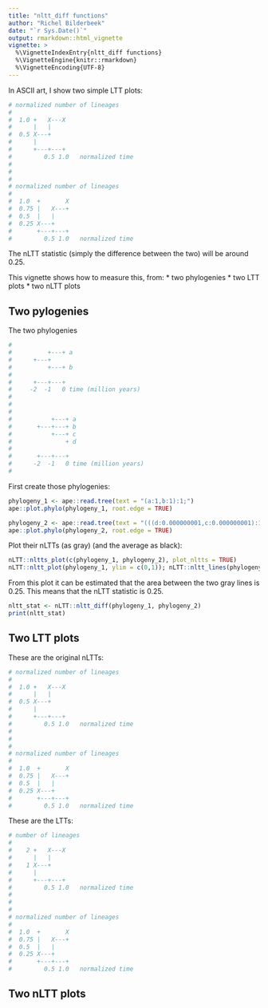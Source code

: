 ```yaml
---
title: "nltt_diff functions"
author: "Richel Bilderbeek"
date: "`r Sys.Date()`"
output: rmarkdown::html_vignette
vignette: >
  %\VignetteIndexEntry{nltt_diff functions}
  %\VignetteEngine{knitr::rmarkdown}
  %\VignetteEncoding{UTF-8}
---
```


In ASCII art, I show two simple LTT plots:

```r
# normalized number of lineages 
#
#  1.0 +   X---X
#      |   |
#  0.5 X---+
#      |
#      +---+---+
#         0.5 1.0   normalized time
#
#
#
# normalized number of lineages 
#
#  1.0  +       X
#  0.75 |   X---+
#  0.5  |   |
#  0.25 X---+
#       +---+---+
#         0.5 1.0   normalized time
```

The nLTT statistic (simply the difference between the two) will be around 0.25.

This vignette shows how to measure this, from:
 * two phylogenies
 * two LTT plots
 * two nLTT plots

## Two pylogenies

The two phylogenies

```r
#
#          +---+ a
#      +---+
#          +---+ b
#
#      +---+---+
#     -2  -1   0 time (million years)
#
#
#               
#           +---+ a
#       +---+---+ b
#           +---+ c
#               + d
#
#       +---+---+
#      -2  -1   0 time (million years)
#
```

First create those phylogenies:

```r
phylogeny_1 <- ape::read.tree(text = "(a:1,b:1):1;")
ape::plot.phylo(phylogeny_1, root.edge = TRUE)

phylogeny_2 <- ape::read.tree(text = "(((d:0.000000001,c:0.000000001):1,b:1):0.000000001,a:1.0):1;")
ape::plot.phylo(phylogeny_2, root.edge = TRUE)

```

Plot their nLTTs (as gray) (and the average as black):

```r
nLTT::nltts_plot(c(phylogeny_1, phylogeny_2), plot_nltts = TRUE)
nLTT::nltt_plot(phylogeny_1, ylim = c(0,1)); nLTT::nltt_lines(phylogeny_2)
```

From this plot it can be estimated that the area between the two gray lines is 0.25. This
means that the nLTT statistic is 0.25.

```r
nltt_stat <- nLTT::nltt_diff(phylogeny_1, phylogeny_2)
print(nltt_stat)

```


## Two LTT plots

These are the original nLTTs:

```r
# normalized number of lineages 
#
#  1.0 +   X---X
#      |   |
#  0.5 X---+
#      |
#      +---+---+
#         0.5 1.0   normalized time
#
#
#
# normalized number of lineages 
#
#  1.0  +       X
#  0.75 |   X---+
#  0.5  |   |
#  0.25 X---+
#       +---+---+
#         0.5 1.0   normalized time
```

These are the LTTs:

```r
# number of lineages 
#
#    2 +   X---X
#      |   |
#    1 X---+
#      |
#      +---+---+
#         0.5 1.0   normalized time
#
#
#
# normalized number of lineages 
#
#  1.0  +       X
#  0.75 |   X---+
#  0.5  |   |
#  0.25 X---+
#       +---+---+
#         0.5 1.0   normalized time
```




## Two nLTT plots
